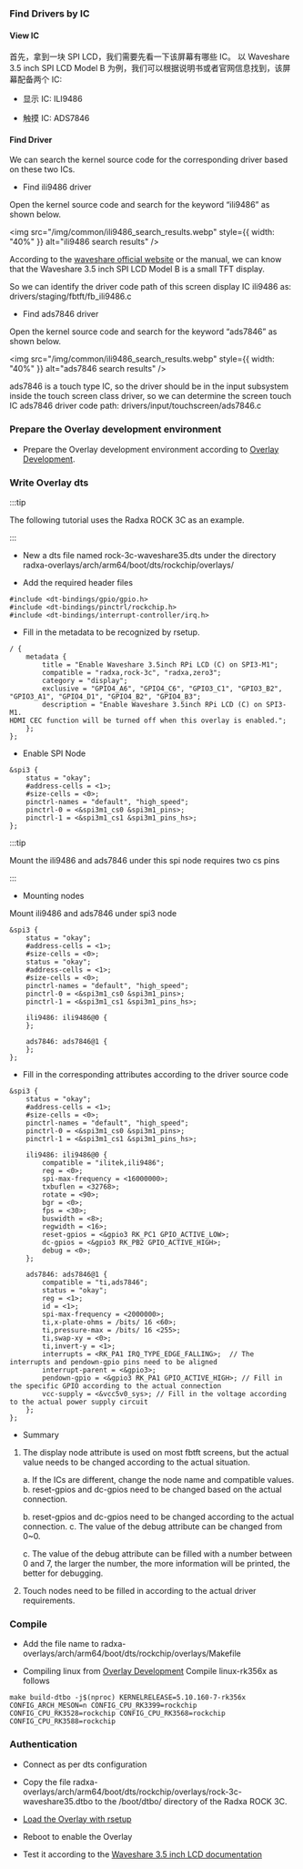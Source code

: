 ### Find Drivers by IC

#### View IC

首先，拿到一块 SPI LCD，我们需要先看一下该屏幕有哪些 IC。
以 Waveshare 3.5 inch SPI LCD Model B 为例，我们可以根据说明书或者官网信息找到，该屏幕配备两个 IC:

- 显示 IC: ILI9486

- 触摸 IC: ADS7846

#### Find Driver

We can search the kernel source code for the corresponding driver based on these two ICs.

- Find ili9486 driver

Open the kernel source code and search for the keyword “ili9486” as shown below.

<img
  src="/img/common/ili9486_search_results.webp"
  style={{ width: "40%" }}
  alt="ili9486 search results"
/>

According to the [waveshare official website](<https://www.waveshare.com/wiki/3.5inch_RPi_LCD_(B)>) or the manual, we can know that the Waveshare 3.5 inch SPI LCD Model B is a small TFT display.

So we can identify the driver code path of this screen display IC ili9486 as: drivers/staging/fbtft/fb_ili9486.c

- Find ads7846 driver

Open the kernel source code and search for the keyword “ads7846” as shown below.

<img
  src="/img/common/ili9486_search_results.webp"
  style={{ width: "40%" }}
  alt="ads7846 search results"
/>

ads7846 is a touch type IC, so the driver should be in the input subsystem inside the touch screen class driver, so we can determine the screen touch IC ads7846 driver code path: drivers/input/touchscreen/ads7846.c

### Prepare the Overlay development environment

- Prepare the Overlay development environment according to <a href={props.overlay_dev} >Overlay Development</a>.

### Write Overlay dts

:::tip

The following tutorial uses the Radxa ROCK 3C as an example.

:::

- New a dts file named rock-3c-waveshare35.dts under the directory radxa-overlays/arch/arm64/boot/dts/rockchip/overlays/

- Add the required header files

```dts
#include <dt-bindings/gpio/gpio.h>
#include <dt-bindings/pinctrl/rockchip.h>
#include <dt-bindings/interrupt-controller/irq.h>
```

- Fill in the metadata to be recognized by rsetup.

```dts
/ {
	metadata {
		title = "Enable Waveshare 3.5inch RPi LCD (C) on SPI3-M1";
		compatible = "radxa,rock-3c", "radxa,zero3";
		category = "display";
		exclusive = "GPIO4_A6", "GPIO4_C6", "GPIO3_C1", "GPIO3_B2", "GPIO3_A1", "GPIO4_D1", "GPIO4_B2", "GPIO4_B3";
		description = "Enable Waveshare 3.5inch RPi LCD (C) on SPI3-M1.
HDMI CEC function will be turned off when this overlay is enabled.";
	};
};
```

- Enable SPI Node

```dts
&spi3 {
	status = "okay";
	#address-cells = <1>;
	#size-cells = <0>;
	pinctrl-names = "default", "high_speed";
	pinctrl-0 = <&spi3m1_cs0 &spi3m1_pins>;
	pinctrl-1 = <&spi3m1_cs1 &spi3m1_pins_hs>;
};
```

:::tip

Mount the ili9486 and ads7846 under this spi node requires two cs pins

:::

- Mounting nodes

Mount ili9486 and ads7846 under spi3 node

```dts
&spi3 {
	status = "okay";
	#address-cells = <1>;
	#size-cells = <0>;
	status = "okay";
	#address-cells = <1>;
	#size-cells = <0>;
	pinctrl-names = "default", "high_speed";
	pinctrl-0 = <&spi3m1_cs0 &spi3m1_pins>;
	pinctrl-1 = <&spi3m1_cs1 &spi3m1_pins_hs>;

	ili9486: ili9486@0 {
	};

	ads7846: ads7846@1 {
	};
};
```

- Fill in the corresponding attributes according to the driver source code

```dts
&spi3 {
	status = "okay";
	#address-cells = <1>;
	#size-cells = <0>;
	pinctrl-names = "default", "high_speed";
	pinctrl-0 = <&spi3m1_cs0 &spi3m1_pins>;
	pinctrl-1 = <&spi3m1_cs1 &spi3m1_pins_hs>;

	ili9486: ili9486@0 {
		compatible = "ilitek,ili9486";
		reg = <0>;
		spi-max-frequency = <16000000>;
		txbuflen = <32768>;
		rotate = <90>;
		bgr = <0>;
		fps = <30>;
		buswidth = <8>;
		regwidth = <16>;
		reset-gpios = <&gpio3 RK_PC1 GPIO_ACTIVE_LOW>;
		dc-gpios = <&gpio3 RK_PB2 GPIO_ACTIVE_HIGH>;
		debug = <0>;
	};

	ads7846: ads7846@1 {
		compatible = "ti,ads7846";
		status = "okay";
		reg = <1>;
		id = <1>;
		spi-max-frequency = <2000000>;
		ti,x-plate-ohms = /bits/ 16 <60>;
		ti,pressure-max = /bits/ 16 <255>;
		ti,swap-xy = <0>;
		ti,invert-y = <1>;
		interrupts = <RK_PA1 IRQ_TYPE_EDGE_FALLING>;  // The interrupts and pendown-gpio pins need to be aligned
		interrupt-parent = <&gpio3>;
		pendown-gpio = <&gpio3 RK_PA1 GPIO_ACTIVE_HIGH>; // Fill in the specific GPIO according to the actual connection
		vcc-supply = <&vcc5v0_sys>; // Fill in the voltage according to the actual power supply circuit
	};
};
```

- Summary

1. The display node attribute is used on most fbtft screens, but the actual value needs to be changed according to the actual situation.

   a. If the ICs are different, change the node name and compatible values. b. reset-gpios and dc-gpios need to be changed based on the actual connection.

   b. reset-gpios and dc-gpios need to be changed according to the actual connection. c. The value of the debug attribute can be changed from 0~0.

   c. The value of the debug attribute can be filled with a number between 0 and 7, the larger the number, the more information will be printed, the better for debugging.

2. Touch nodes need to be filled in according to the actual driver requirements.

### Compile

- Add the file name to radxa-overlays/arch/arm64/boot/dts/rockchip/overlays/Makefile

- Compiling linux from <a href={props.overlay_dev} >Overlay Development</a> Compile linux-rk356x as follows

```
make build-dtbo -j$(nproc) KERNELRELEASE=5.10.160-7-rk356x CONFIG_ARCH_MESON=n CONFIG_CPU_RK3399=rockchip CONFIG_CPU_RK3528=rockchip CONFIG_CPU_RK3568=rockchip CONFIG_CPU_RK3588=rockchip
```

### Authentication

- Connect as per dts configuration

- Copy the file radxa-overlays/arch/arm64/boot/dts/rockchip/overlays/rock-3c-waveshare35.dtbo to the /boot/dtbo/ directory of the Radxa ROCK 3C.

- <a href={props.load_overlay}> Load the Overlay with rsetup </a>

- Reboot to enable the Overlay

- Test it according to the <a href={props.lcd_docs} >Waveshare 3.5 inch LCD documentation</a>
